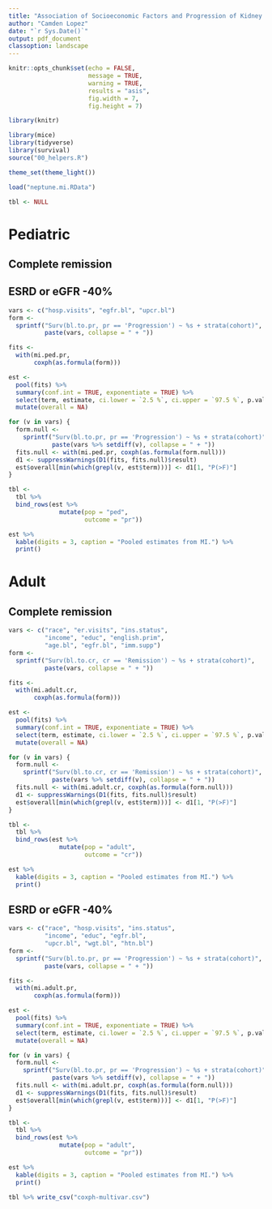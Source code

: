 ```yaml
---
title: "Association of Socioeconomic Factors and Progression of Kidney Disease: Cox PH Multivariable Analysis"
author: "Camden Lopez"
date: "`r Sys.Date()`"
output: pdf_document
classoption: landscape
---
```


```r
knitr::opts_chunk$set(echo = FALSE,
                      message = TRUE,
                      warning = TRUE,
                      results = "asis",
                      fig.width = 7,
                      fig.height = 7)

library(knitr)

library(mice)
library(tidyverse)
library(survival)
source("00_helpers.R")

theme_set(theme_light())

load("neptune.mi.RData")

tbl <- NULL
```

# Pediatric

## Complete remission

## ESRD or eGFR -40%

```r
vars <- c("hosp.visits", "egfr.bl", "upcr.bl")
form <-
  sprintf("Surv(bl.to.pr, pr == 'Progression') ~ %s + strata(cohort)",
          paste(vars, collapse = " + "))

fits <-
  with(mi.ped.pr,
       coxph(as.formula(form)))

est <-
  pool(fits) %>%
  summary(conf.int = TRUE, exponentiate = TRUE) %>%
  select(term, estimate, ci.lower = `2.5 %`, ci.upper = `97.5 %`, p.value) %>%
  mutate(overall = NA)

for (v in vars) {
  form.null <-
    sprintf("Surv(bl.to.pr, pr == 'Progression') ~ %s + strata(cohort)",
            paste(vars %>% setdiff(v), collapse = " + "))
  fits.null <- with(mi.ped.pr, coxph(as.formula(form.null)))
  d1 <- suppressWarnings(D1(fits, fits.null)$result)
  est$overall[min(which(grepl(v, est$term)))] <- d1[1, "P(>F)"]
}

tbl <-
  tbl %>%
  bind_rows(est %>%
              mutate(pop = "ped",
                     outcome = "pr"))

est %>%
  kable(digits = 3, caption = "Pooled estimates from MI.") %>%
  print()
```

\pagebreak

# Adult

## Complete remission

```r
vars <- c("race", "er.visits", "ins.status",
          "income", "educ", "english.prim",
          "age.bl", "egfr.bl", "imm.supp")
form <-
  sprintf("Surv(bl.to.cr, cr == 'Remission') ~ %s + strata(cohort)",
          paste(vars, collapse = " + "))

fits <-
  with(mi.adult.cr,
       coxph(as.formula(form)))

est <-
  pool(fits) %>%
  summary(conf.int = TRUE, exponentiate = TRUE) %>%
  select(term, estimate, ci.lower = `2.5 %`, ci.upper = `97.5 %`, p.value) %>%
  mutate(overall = NA)

for (v in vars) {
  form.null <-
    sprintf("Surv(bl.to.cr, cr == 'Remission') ~ %s + strata(cohort)",
            paste(vars %>% setdiff(v), collapse = " + "))
  fits.null <- with(mi.adult.cr, coxph(as.formula(form.null)))
  d1 <- suppressWarnings(D1(fits, fits.null)$result)
  est$overall[min(which(grepl(v, est$term)))] <- d1[1, "P(>F)"]
}

tbl <-
  tbl %>%
  bind_rows(est %>%
              mutate(pop = "adult",
                     outcome = "cr"))

est %>%
  kable(digits = 3, caption = "Pooled estimates from MI.") %>%
  print()
```

## ESRD or eGFR -40%

```r
vars <- c("race", "hosp.visits", "ins.status",
          "income", "educ", "egfr.bl",
          "upcr.bl", "wgt.bl", "htn.bl")
form <-
  sprintf("Surv(bl.to.pr, pr == 'Progression') ~ %s + strata(cohort)",
          paste(vars, collapse = " + "))

fits <-
  with(mi.adult.pr,
       coxph(as.formula(form)))

est <-
  pool(fits) %>%
  summary(conf.int = TRUE, exponentiate = TRUE) %>%
  select(term, estimate, ci.lower = `2.5 %`, ci.upper = `97.5 %`, p.value) %>%
  mutate(overall = NA)

for (v in vars) {
  form.null <-
    sprintf("Surv(bl.to.pr, pr == 'Progression') ~ %s + strata(cohort)",
            paste(vars %>% setdiff(v), collapse = " + "))
  fits.null <- with(mi.adult.pr, coxph(as.formula(form.null)))
  d1 <- suppressWarnings(D1(fits, fits.null)$result)
  est$overall[min(which(grepl(v, est$term)))] <- d1[1, "P(>F)"]
}

tbl <-
  tbl %>%
  bind_rows(est %>%
              mutate(pop = "adult",
                     outcome = "pr"))

est %>%
  kable(digits = 3, caption = "Pooled estimates from MI.") %>%
  print()
```

```r
tbl %>% write_csv("coxph-multivar.csv")
```
